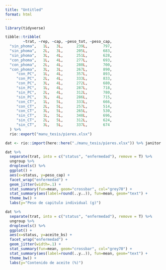 ```yaml
---
title: "Untitled"
format: html
---
```


```r
library(tidyverse)
```


```r
tibble::tribble(
        ~trat, ~rep, ~cap, ~peso_tot, ~peso_cap,
  "sin_phoma",   1L,   3L,      239L,       797,
  "sin_phoma",   2L,   3L,      205L,       683,
  "sin_phoma",   3L,   4L,      251L,       628,
  "con_phoma",   1L,   4L,      277L,       693,
  "con_phoma",   2L,   4L,      280L,       700,
  "con_phoma",   3L,   3L,      267L,       890,
     "con_PC",   1L,   4L,      357L,       893,
     "con_PC",   2L,   4L,      333L,       833,
     "con_PC",   3L,   4L,      272L,       680,
     "sin_PC",   1L,   4L,      287L,       718,
     "sin_PC",   2L,   4L,      312L,       780,
     "sin_PC",   3L,   4L,      286L,       715,
     "con_CT",   1L,   5L,      333L,       666,
     "con_CT",   2L,   5L,      257L,       514,
     "con_CT",   3L,   5L,      265L,       530,
     "sin_CT",   1L,   5L,      348L,       696,
     "sin_CT",   2L,   5L,      312L,       624,
     "sin_CT",   3L,   5L,      337L,       674
  ) %>% 
  rio::export("manu_tesis/pieres.xlsx")
```

```r
dat <- rio::import(here::here("./manu_tesis/pieres.xlsx")) %>% janitor::clean_names()
```



```r
dat %>% 
  separate(trat, into = c("status", "enfermedad"), remove = T) %>% 
  ungroup %>% 
  droplevels() %>% 
  ggplot() + 
  aes(x=status, y=peso_cap) + 
  facet_wrap("enfermedad") + 
  geom_jitter(width=.1) + 
  stat_summary(fun=mean, geom="crossbar", col="grey70") + 
  stat_summary(aes(label=round(..y..)), fun=mean, geom="text") + 
  theme_bw() + 
  labs(y="Peso de capitulo individual (g)")
```

```r
dat %>% 
  separate(trat, into = c("status", "enfermedad"), remove = T) %>% 
  ungroup %>% 
  droplevels() %>% 
  ggplot() + 
  aes(x=status, y=aceite_bs) + 
  facet_wrap("enfermedad") + 
  geom_jitter(width=.1) + 
  stat_summary(fun=mean, geom="crossbar", col="grey70") + 
  stat_summary(aes(label=round(..y..)), fun=mean, geom="text") + 
  theme_bw() + 
  labs(y="Contenido de aceite (%)")
```
